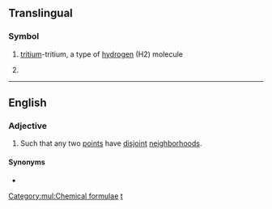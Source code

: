 {{also|T2}}
==Translingual==

===Symbol===
{{head|mul|symbol}}

# {{label|mul|inorganic compound}} [[tritium]]-tritium, a type of [[hydrogen]] (H2) molecule
# {{label|mul|topology}} {{l|en|The [[Hausdorff]] property.}}

[[Category:mul:Chemical formulae]]

----

==English==

===Adjective===
{{en-adj|-}}

# {{label|en|topology|of a [[topological space]]}} Such that any two [[point]]s have [[disjoint]] [[neighborhood]]s.

====Synonyms====
* {{l|en|Hausdorff}}

[[Category:English terms spelled with ₂|t]]